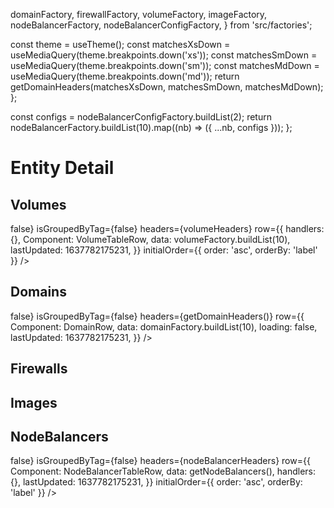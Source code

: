   domainFactory,
  firewallFactory,
  volumeFactory,
  imageFactory,
  nodeBalancerFactory,
  nodeBalancerConfigFactory,
} from 'src/factories';

<Meta title="Features/Entity Table" component={EntityTable} />

  const theme = useTheme();
  const matchesXsDown = useMediaQuery(theme.breakpoints.down('xs'));
  const matchesSmDown = useMediaQuery(theme.breakpoints.down('sm'));
  const matchesMdDown = useMediaQuery(theme.breakpoints.down('md'));
  return getDomainHeaders(matchesXsDown, matchesSmDown, matchesMdDown);
};

  const configs = nodeBalancerConfigFactory.buildList(2);
  return nodeBalancerFactory.buildList(10).map((nb) => ({ ...nb, configs }));
};

# Entity Detail

## Volumes

<Story name="Volumes">
  <EntityTable
    entity="volume"
    toggleGroupByTag={() => false}
    isGroupedByTag={false}
    headers={volumeHeaders}
    row={{
      handlers: {},
      Component: VolumeTableRow,
      data: volumeFactory.buildList(10),
      lastUpdated: 1637782175231,
    }}
    initialOrder={{ order: 'asc', orderBy: 'label' }}
  />
</Story>

## Domains

<Story name="Domains">
  <Provider store={store}>
    <Grid spacing={8}>
      <EntityTable
        entity="domains"
        toggleGroupByTag={() => false}
        isGroupedByTag={false}
        headers={getDomainHeaders()}
        row={{
          Component: DomainRow,
          data: domainFactory.buildList(10),
          loading: false,
          lastUpdated: 1637782175231,
        }}
      />
    </Grid>
  </Provider>
</Story>

## Firewalls

<Story name="Firewalls">
  <EntityTable
    entity="firewall"
    headers={firewallHeaders}
    row={{
      handlers: {},
      Component: FirewallRow,
      data: firewallFactory.buildList(10),
      loading: false,
      lastUpdated: 1637782175231,
      error: undefined,
    }}
    initialOrder={{ order: 'asc', orderBy: 'domain' }}
  />
</Story>

## Images

<Story name="Images">
  <EntityTable
    entity="image"
    headers={getImageHeaders('manual')}
    row={{
      Component: ImageRow,
      data: imageFactory.buildList(10),
      loading: false,
      lastUpdated: 1637782175231,
      handlers: {},
    }}
    initialOrder={{ order: 'asc', orderBy: 'label' }}
  />
</Story>

## NodeBalancers

<Story name="NodeBalancers">
  <EntityTable
    entity="nodebalancer"
    toggleGroupByTag={() => false}
    isGroupedByTag={false}
    headers={nodeBalancerHeaders}
    row={{
      Component: NodeBalancerTableRow,
      data: getNodeBalancers(),
      handlers: {},
      lastUpdated: 1637782175231,
    }}
    initialOrder={{ order: 'asc', orderBy: 'label' }}
  />
</Story>
